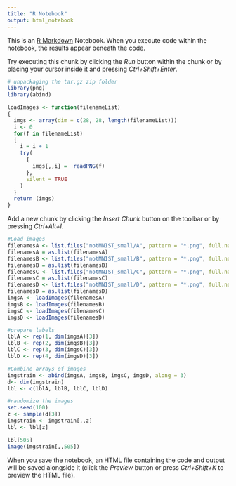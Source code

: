 ```yaml
---
title: "R Notebook"
output: html_notebook
---
```


This is an [R Markdown](http://rmarkdown.rstudio.com) Notebook. When you execute code within the notebook, the results appear beneath the code. 

Try executing this chunk by clicking the *Run* button within the chunk or by placing your cursor inside it and pressing *Ctrl+Shift+Enter*. 

```r
# unpackaging the tar.gz zip folder
library(png)
library(abind)

loadImages <- function(filenameList)
{
  imgs <- array(dim = c(28, 28, length(filenameList)))
  i <- 0
  for(f in filenameList)
  {
    i = i + 1
    try(
      {
        imgs[,,i] =  readPNG(f)
      },
      silent = TRUE
    )
  }
  return (imgs)
}

```

Add a new chunk by clicking the *Insert Chunk* button on the toolbar or by pressing *Ctrl+Alt+I*.
```r
#Load images
filenamesA <- list.files("notMNIST_small/A", pattern = "*.png", full.names = TRUE)
filenamesA = as.list(filenamesA)
filenamesB <- list.files("notMNIST_small/B", pattern = "*.png", full.names = TRUE)
filenamesB = as.list(filenamesB)
filenamesC <- list.files("notMNIST_small/C", pattern = "*.png", full.names = TRUE)
filenamesC = as.list(filenamesC)
filenamesD <- list.files("notMNIST_small/D", pattern = "*.png", full.names = TRUE)
filenamesD = as.list(filenamesD)
imgsA <- loadImages(filenamesA)
imgsB <- loadImages(filenamesB)
imgsC <- loadImages(filenamesC)
imgsD <- loadImages(filenamesD)

#prepare labels
lblA <- rep(1, dim(imgsA)[3])
lblB <- rep(2, dim(imgsB)[3])
lblC <- rep(3, dim(imgsC)[3])
lblD <- rep(4, dim(imgsD)[3])

#Combine arrays of images
imgstrain <- abind(imgsA, imgsB, imgsC, imgsD, along = 3)
d<- dim(imgstrain)
lbl <- c(lblA, lblB, lblC, lblD)

#randomize the images
set.seed(100)
z <- sample(d[3])
imgstrain <- imgstrain[,,z]
lbl <- lbl[z]

lbl[505]
image(imgstrain[,,505])
```

When you save the notebook, an HTML file containing the code and output will be saved alongside it (click the *Preview* button or press *Ctrl+Shift+K* to preview the HTML file).

